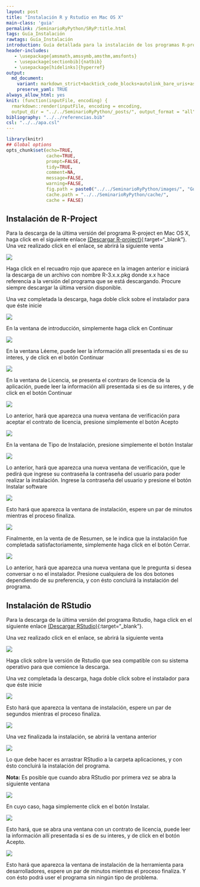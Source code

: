 ```yaml
---
layout: post
title: "Instalación R y Rstudio en Mac OS X"
main-class: 'guia'
permalink: /SeminarioRyPython/SRyP:title.html
tags: Guía_Instalación
rawtags: Guía_Instalación
introduction: Guía detallada para la instalación de los programas R-project y Rstudio en Mac OS X.
header-includes:
   - \usepackage{amsmath,amssymb,amsthm,amsfonts}
   - \usepackage[sectionbib]{natbib}
   - \usepackage[hidelinks]{hyperref}
output:
  md_document:
    variant: markdown_strict+backtick_code_blocks+autolink_bare_uris+ascii_identifiers+tex_math_single_backslash
    preserve_yaml: TRUE
always_allow_html: yes   
knit: (function(inputFile, encoding) {
  rmarkdown::render(inputFile, encoding = encoding,
  output_dir = "../../SeminarioRyPython/_posts/", output_format = "all"  ) })
bibliography: "../../referencias.bib"
csl: "../../apa.csl"
---
```


```r
library(knitr)
## Global options
opts_chunk$set(echo=TRUE,
               cache=TRUE,
               prompt=FALSE,
               tidy=TRUE,
               comment=NA,
               message=FALSE,
               warning=FALSE,
               fig.path = paste0("../../SeminarioRyPython/images/", "GuiaMac"),
               cache.path = "../../SeminarioRyPython/cache/",
               cache = FALSE)

```

## Instalación de R-Project
Para la descarga de la última versión del programa R-project en Mac OS X, haga click en el siguiente enlace [(Descargar R-project)](https://cloud.r-project.org/bin/macosx/){:target="_blank"}.
Una vez realizado click en el enlace, se abrirá la siguiente venta

![](../../SeminarioRyPython/images/GuiaM1.jpg)

Haga click en el recuadro rojo que aparece en la imagen anterior e iniciará la descarga de un archivo con nombre R-3.x.x.pkg donde x.x hace referencia a la versión del programa que se está descargando. Procure siempre descargar la última versión disponible.

Una vez completada la descarga, haga doble click sobre el instalador para que éste inicie

![](../../SeminarioRyPython/images/GuiaM2.jpg)

En la ventana de introducción, simplemente haga click en Continuar

![](../../SeminarioRyPython/images/GuiaM3.jpg)

En la ventana Léeme, puede leer la información allí presentada si es de su interes, y de click en el botón Continuar

![](../../SeminarioRyPython/images/GuiaM4.jpg)

En la ventana de Licencia, se presenta el contraro de licencia de la aplicación, puede leer la información allí presentada si es de su interes, y de click en el botón Continuar

![](../../SeminarioRyPython/images/GuiaM5.jpg)

Lo anterior, hará que aparezca una nueva ventana de verificación para aceptar el contrato de licencia, presione simplemente el botón Acepto

![](../../SeminarioRyPython/images/GuiaM6.jpg)

En la ventana de Tipo de Instalación, presione simplemente el botón Instalar

![](../../SeminarioRyPython/images/GuiaM7.jpg)

Lo anterior, hará que aparezca una nueva ventana de verificación, que le pedirá que ingrese su contraseña la contraseña del usuario para poder realizar la instalación. Ingrese la contraseña del usuario y presione el botón Instalar software

![](../../SeminarioRyPython/images/GuiaM8.jpg)

Esto hará que aparezca la ventana de instalación, espere un par de minutos mientras el proceso finaliza.

![](../../SeminarioRyPython/images/GuiaM9.jpg)

Finalmente, en la venta de de Resumen, se le indica que la instalación fue completada satisfactoriamente, simplemente haga click en el botón Cerrar.

![](../../SeminarioRyPython/images/GuiaM10.jpg)

Lo anterior, hará que aparezca una nueva ventana que le pregunta si desea conversar o no el instalador. Presione cualquiera de los dos botones dependiendo de su preferencia, y con ésto concluirá la instalación del programa.

## Instalación de RStudio
Para la descarga de la última versión del programa Rstudio, haga click en el siguiente enlace [(Descargar RStudio)](https://www.rstudio.com/products/rstudio/download/#download){:target="_blank"}.

Una vez realizado click en el enlace, se abrirá la siguiente venta

![](../../SeminarioRyPython/images/GuiaW11.jpg)

Haga click sobre la versión de Rstudio que sea compatible con su sistema operativo para que comience la descarga. 

Una vez completada la descarga, haga doble click sobre el instalador para que éste inicie

![](../../SeminarioRyPython/images/GuiaM12.jpg)

Esto hará que aparezca la ventana de instalación, espere un par de segundos mientras el proceso finaliza.

![](../../SeminarioRyPython/images/GuiaM13.jpg)

Una vez finalizada la instalación, se abrirá la ventana anterior

![](../../SeminarioRyPython/images/GuiaM14.jpg)

Lo que debe hacer es arrastrar RStudio a la carpeta aplicaciones, y con ésto concluirá la instalación del programa.

**Nota:** Es posible que cuando abra RStudio por primera vez se abra la siguiente ventana

![](../../SeminarioRyPython/images/GuiaM15.jpg)

En cuyo caso, haga simplemente click en el botón Instalar.

![](../../SeminarioRyPython/images/GuiaM16.jpg)

Esto hará, que se abra una ventana con un contrato de licencia, puede leer la información allí presentada si es de su interes, y de click en el botón Acepto.

![](../../SeminarioRyPython/images/GuiaM17.jpg)

Esto hará que aparezca la ventana de instalación de la herramienta para desarrolladores, espere un par de minutos mientras el proceso finaliza. Y con ésto podrá user el programa sin ningún tipo de problema.
